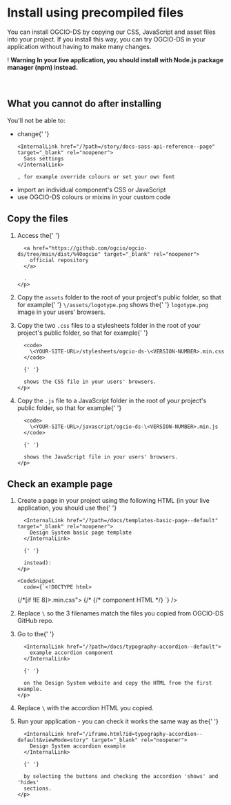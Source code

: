 
<Meta title="Docs/Install using precompiled files" />

<h1>Install using precompiled files</h1>

<p>
  You can install OGCIO-DS by copying our CSS, JavaScript and asset files into
  your project. If you install this way, you can try OGCIO-DS in your
  application without having to make many changes.
</p>

<div className="govie-warning-text">
  <span className="govie-warning-text__icon" aria-hidden="true">
    !
  </span>

  <strong className="govie-warning-text__text">
    <span className="govie-warning-text__assistive">Warning</span>
    In your live application, you should install with Node.js package manager (npm)
    instead.
  </strong>
</div>

<br />

<br />

<h2>What you cannot do after installing</h2>
<p>You'll not be able to:</p>

<ul>
  <li>
    change{' '}

    <InternalLink href="/?path=/story/docs-sass-api-reference--page" target="_blank" rel="noopener">
      Sass settings
    </InternalLink>

    , for example override colours or set your own font
  </li>

  <li>import an individual component's CSS or JavaScript</li>
  <li>use OGCIO-DS colours or mixins in your custom code</li>
</ul>

<h2>Copy the files</h2>

<ol>
  <li>
    <p>
      Access the{' '}

      <a href="https://github.com/ogcio/ogcio-ds/tree/main/dist/%40ogcio" target="_blank" rel="noopener">
        official repository
      </a>

      .
    </p>
  </li>

  <li>
    <p>
      Copy the <code>assets</code> folder to the root of your project's public
      folder, so that for example{' '}
      <code>\<YOUR-SITE-URL>/assets/logotype.png</code> shows the{' '}
      <code>logotype.png</code> image in your users' browsers.
    </p>
  </li>

  <li>
    <p>
      Copy the two <code>.css</code> files to a stylesheets folder in the root
      of your project's public folder, so that for example{' '}

      <code>
        \<YOUR-SITE-URL>/stylesheets/ogcio-ds-\<VERSION-NUMBER>.min.css
      </code>

      {' '}

      shows the CSS file in your users' browsers.
    </p>
  </li>

  <li>
    <p>
      Copy the <code>.js</code> file to a JavaScript folder in the root of your
      project's public folder, so that for example{' '}

      <code>
        \<YOUR-SITE-URL>/javascript/ogcio-ds-\<VERSION-NUMBER>.min.js
      </code>

      {' '}

      shows the JavaScript file in your users' browsers.
    </p>
  </li>
</ol>

<h2 id="basic-example-page">Check an example page</h2>

<ol>
  <li>
    <p>
      Create a page in your project using the following HTML (in your live
      application, you should use the{' '}

      <InternalLink href="/?path=/docs/templates-basic-page--default" target="_blank" rel="noopener">
        Design System basic page template
      </InternalLink>

      {' '}

      instead):
    </p>

    <CodeSnippet
      code={`<!DOCTYPE html>
<html lang="en" className="govie-template ">
  <head>
    <title>Example - OGCIO Design System</title>
    <meta name="viewport" content="width=device-width, initial-scale=1, viewport-fit=cover">
    {/*[if !IE 8]><!*/}
      <link rel="stylesheet" href="/stylesheets/ogcio-ds-<VERSION-NUMBER>.min.css">
    {/*<![endif]*/}
    <!--[if IE 8]>
      <link rel="stylesheet" href="/stylesheets/ogcio-ds-ie8-<VERSION-NUMBER>.min.css">
    <![endif]-->
  </head>
  <body className="govie-template__body ">
    <script>
      document.body.className = ((document.body.className) ? document.body.className + ' js-enabled' : 'js-enabled');
    </script>
    {/* component HTML */}
    <script src="/javascript/ogcio-ds-<VERSION-NUMBER>.min.js"></script>
    <script>
      window.GOVIEFrontend.initAll()
    </script>
  </body>
</html>
    `}
    />
  </li>

  <li>
    <p>
      Replace <code>\<VERSION-NUMBER></code> so the 3 filenames match the
      files you copied from OGCIO-DS GitHub repo.
    </p>
  </li>

  <li>
    <p>
      Go to the{' '}

      <InternalLink href="/?path=/docs/typography-accordion--default">
        example accordion component
      </InternalLink>

      {' '}

      on the Design System website and copy the HTML from the first example.
    </p>
  </li>

  <li>
    <p>
      Replace <code>\<!-- component HTML --></code> with the accordion HTML
      you copied.
    </p>
  </li>

  <li>
    <p>
      Run your application - you can check it works the same way as the{' '}

      <InternalLink href="/iframe.html?id=typography-accordion--default&viewMode=story" target="_blank" rel="noopener">
        Design System accordion example
      </InternalLink>

      {' '}

      by selecting the buttons and checking the accordion 'shows' and 'hides'
      sections.
    </p>
  </li>
</ol>
